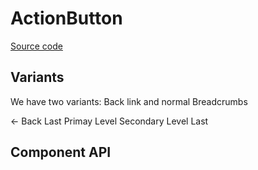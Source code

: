 
# ActionButton

[Source code](https://github.com/leemonade/bubbles/tree/main/packages/components/Navigation/Breadcrumbs/Breadcrumbs)


## Variants
We have two variants:
 Back link and normal Breadcrumbs
 

<ThemeProvider>
    <Group style={{ gap: 32 }} mt="24px" mb="0" mx="2px">  
            <Breadcrumbs separator="">
                <Anchor href="#"> <Text component='span'>←</Text> Back </Anchor>
                <Anchor > Last </Anchor>
            </Breadcrumbs>  
    </Group>
</ThemeProvider>
<ThemeProvider>  
    <Group style={{ gap: 32 }} mt="16px" mb="40px" mx="2px"> 
        <Breadcrumbs separator="›">
            <Anchor href="#">Primay Level</Anchor>
            <Anchor href="#">Secondary Level</Anchor>
            <Anchor > Last </Anchor>
        </Breadcrumbs>  
    </Group>    
</ThemeProvider>  


## Component API

<Preview>
  <Story id="navigation-breadcrumbs--default-breadcrumbs" />
</Preview>

<Props />

